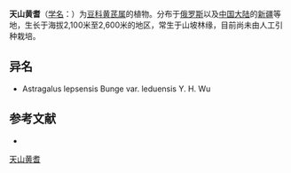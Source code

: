 {{Speciesbox
| name = 天山黄耆
| status = 
| status_system = 
| image =
| genus = Astragalus
| species = lepsensis
| authority = Bunge Mem.
}}

'''天山黄耆'''（[[学名|学名]]：{{lang|la|''Astragalus lepsensis''}}）为[[豆科|豆科]][[黄芪属|黄芪属]]的植物。分布于[[俄罗斯|俄罗斯]]以及[[中国大陆|中国大陆]]的[[新疆|新疆]]等地，生长于海拔2,100米至2,600米的地区，常生于山坡林缘，目前尚未由人工引种栽培。

== 异名 ==
* Astragalus lepsensis Bunge var. leduensis Y. H. Wu

== 参考文献 ==
<div class="references-small">
* {{cite web| url =http://www.bioinfo.cn/db05/KmzwSpecies.php?action=view&id=15357| title =天山黄耆| work =《中国高等植物数据库全库》| publisher =中国科学院微生物研究所| author =昆明植物研究所| accessdate =2009-02-24| deadurl =yes| archiveurl =https://web.archive.org/web/20160305101206/http://www.bioinfo.cn/db05/KmzwSpecies.php?action=view&id=15357| archivedate =2016-03-05}}
</div>
{{Taxonbar|from=Q10939512}}

[[Category:黄芪属|天山黄耆]]


{{植物小作品}}